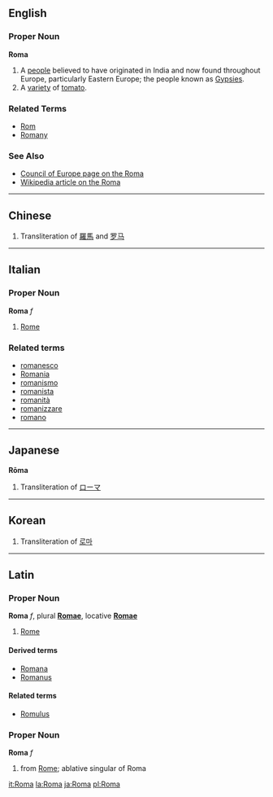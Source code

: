 ==English==

===Proper Noun===
'''Roma'''

# A [[people]] believed to have originated in India and now found throughout Europe, particularly Eastern Europe; the people known as [[Gypsy|Gypsies]].
# A [[variety]] of [[tomato]].

===Related Terms===
*[[Rom]]
*[[Romany]]

===See Also===
*[http://www.coe.int/T/E/Social_Cohesion/Roma_Gypsies/ Council of Europe page on the Roma]
*[[w:Roma_%28people%29|Wikipedia article on the Roma]]

----

==Chinese==

#Transliteration of [[羅馬]] and [[罗马]]

----

==Italian==
===Proper Noun===
'''Roma''' ''f''

# [[Rome]]

===Related terms===
*[[romanesco]]
*[[Romania]]
*[[romanismo]]
*[[romanista]]
*[[romanità]]
*[[romanizzare]]
*[[romano]]

----

==Japanese==

'''R&#333;ma'''

#Transliteration of [[ローマ]]

----

==Korean==

#Transliteration of [[로마]]

----

==Latin==
===Proper Noun===
'''Roma''' ''f'', plural '''[[Romae]]''', locative '''[[Romae]]'''

#[[Rome]]

====Derived terms====
*[[Romana]]
*[[Romanus]]

====Related terms====
*[[Romulus]]

===Proper Noun===
'''Roma''' ''f''

#from [[Rome]]; ablative singular of Roma

[[it:Roma]]
[[la:Roma]]
[[ja:Roma]]
[[pl:Roma]]